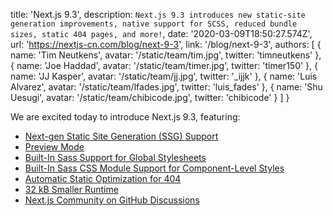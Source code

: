   title: 'Next.js 9.3',
  description: `Next.js 9.3 introduces new static-site generation improvements, native support for SCSS, reduced bundle sizes, static 404 pages, and more!`,
  date: '2020-03-09T18:50:27.574Z',
  url: 'https://nextjs-cn.com/blog/next-9-3',
  link: '/blog/next-9-3',
  authors: [
    {
      name: 'Tim Neutkens',
      avatar: '/static/team/tim.jpg',
      twitter: 'timneutkens'
    },
    {
      name: 'Joe Haddad',
      avatar: '/static/team/timer.jpg',
      twitter: 'timer150'
    },
    {
      name: 'JJ Kasper',
      avatar: '/static/team/jj.jpg',
      twitter: '_ijjk'
    },
    {
      name: 'Luis Alvarez',
      avatar: '/static/team/lfades.jpg',
      twitter: 'luis_fades'
    },
    {
      name: 'Shu Uesugi',
      avatar: '/static/team/chibicode.jpg',
      twitter: 'chibicode'
    }
  ]
}

We are excited today to introduce Next.js 9.3, featuring:

- [Next-gen Static Site Generation (SSG) Support](#next-gen-static-site-generation-ssg-support)
- [Preview Mode](#preview-mode)
- [Built-In Sass Support for Global Stylesheets](#built-in-sass-support-for-global-stylesheets)
- [Built-In Sass CSS Module Support for Component-Level Styles](#built-in-sass-css-module-support-for-component-level-styles)
- [Automatic Static Optimization for 404](#automatic-static-optimization-for-404)
- [32 kB Smaller Runtime](#32-kb-smaller-runtime-15-kb-gzip)
- [Next.js Community on GitHub Discussions](#community)
